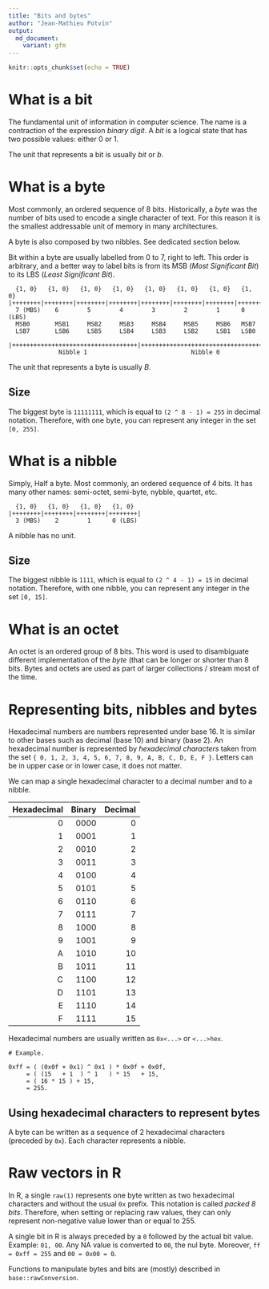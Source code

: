 ```yaml
---
title: "Bits and bytes"
author: "Jean-Mathieu Potvin"
output:
  md_document:
    variant: gfm
---
```


```r
knitr::opts_chunk$set(echo = TRUE)
```


# What is a bit

The fundamental unit of information in computer science. The name is a
contraction of the expression *binary digit*. A *bit* is a logical state
that has two possible values: either 0 or 1.

The unit that represents a bit is usually *bit* or *b*.


# What is a byte

Most commonly, an ordered sequence of 8 bits. Historically, a *byte* was
the number of bits used to encode a single character of text. For this
reason it is the smallest addressable unit of memory in many architectures.

A byte is also composed by two nibbles. See dedicated section below.

Bit within a byte are usually labelled from 0 to 7, right to left. This order
is arbitrary, and a better way to label bits is from its MSB 
(*Most Significant Bit*) to its LBS (*Least Significant Bit*).

```
  {1, 0}   {1, 0}   {1, 0}   {1, 0}   {1, 0}   {1, 0}   {1, 0}   {1, 0}
|++++++++|++++++++|++++++++|++++++++|++++++++|++++++++|++++++++|++++++++|
  7 (MBS)    6        5        4        3        2        1      0 (LBS)
  MSB0       MSB1     MSB2     MSB3     MSB4     MSB5     MSB6   MSB7
  LSB7       LSB6     LSB5     LSB4     LSB3     LSB2     LSB1   LSB0

|+++++++++++++++++++++++++++++++++++|+++++++++++++++++++++++++++++++++++|
              Nibble 1                             Nibble 0                 
```
  
The unit that represents a byte is usually *B*.

## Size

The biggest byte is `11111111`, which is equal to `(2 ^ 8 - 1) = 255` in
decimal notation. Therefore, with one byte, you can represent any integer
in the set `[0, 255]`.


# What is a nibble

Simply, Half a byte. Most commonly, an ordered sequence of 4 bits. It has
many other names: semi-octet, semi-byte, nybble, quartet, etc.

```
  {1, 0}   {1, 0}   {1, 0}   {1, 0}
|++++++++|++++++++|++++++++|++++++++|
  3 (MBS)    2        1      0 (LBS)
```

A nibble has no unit.

## Size

The biggest nibble is `1111`, which is equal to `(2 ^ 4 - 1) = 15` in decimal
notation. Therefore, with one nibble, you can represent any integer in the
set `[0, 15]`.


# What is an octet

An octet is an ordered group of 8 bits. This word is used to disambiguate
different implementation of the *byte* (that can be longer or shorter than
8 bits. Bytes and octets are used as part of larger collections / stream most
of the time.


# Representing bits, nibbles and bytes

Hexadecimal numbers are numbers represented under base 16. It is similar to
other bases such as decimal (base 10) and binary (base 2). An hexadecimal
number is represented by *hexadecimal characters* taken from the set 
`{ 0, 1, 2, 3, 4, 5, 6, 7, 8, 9, A, B, C, D, E, F }`. Letters can be in upper
case or in lower case, it does not matter.

We can map a single hexadecimal character to a decimal number and to a nibble.

| Hexadecimal | Binary | Decimal |
| ----------: | -----: | ------: |
|  0          | 0000   |  0      |
|  1          | 0001   |  1      |
|  2          | 0010   |  2      |
|  3          | 0011   |  3      |
|  4          | 0100   |  4      |
|  5          | 0101   |  5      |
|  6          | 0110   |  6      |
|  7          | 0111   |  7      |
|  8          | 1000   |  8      |
|  9          | 1001   |  9      |
|  A          | 1010   | 10      |
|  B          | 1011   | 11      |
|  C          | 1100   | 12      |
|  D          | 1101   | 13      |
|  E          | 1110   | 14      |
|  F          | 1111   | 15      |

Hexadecimal numbers are usually written as `0x<...>` or `<...>hex`.

```
# Example.

0xff = ( (0x0f + 0x1) ^ 0x1 ) * 0x0f + 0x0f,
     = ( (15   + 1  ) ^ 1   ) * 15   + 15,
     = ( 16 * 15 ) + 15,
     = 255.
```

## Using hexadecimal characters to represent bytes

A byte can be written as a sequence of 2 hexadecimal characters (preceded by
`0x`). Each character represents a nibble.


# Raw vectors in R

In R, a single `raw(1)` represents one byte written as two hexadecimal
characters and without the usual `0x` prefix. This notation is called
*packed 8 bits*. Therefore, when setting or replacing raw values, they
can only represent non-negative value lower than or equal to 255.

A single bit in R is always preceded by a `0` followed by the actual bit
value. Example: `01, 00`. Any NA value is converted to `00`, the nul byte.
Moreover, `ff = 0xff = 255` and `00 = 0x00 = 0`.

Functions to manipulate bytes and bits are (mostly) described in
`base::rawConversion`.
